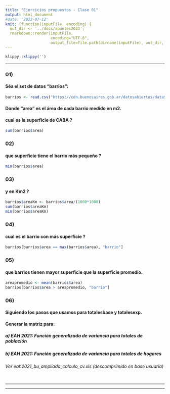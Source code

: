 ```yaml
---
title: "Ejercicios propuestos - Clase 01"
output: html_document
#date: '2023-07-12'
knit: (function(inputFile, encoding) {
  out_dir <- '../docs/apuntes2023';
  rmarkdown::render(inputFile,
                    encoding="UTF-8",
                    output_file=file.path(dirname(inputFile), out_dir, 'clase01_ejercicios.html')) })
---
```


```r
klippy::klippy('')
```

***

### 01)
#### Séa el set de datos "barrios":
```r
barrios <- read.csv("https://cdn.buenosaires.gob.ar/datosabiertos/datasets/barrios/barrios.csv", encoding = "UTF-8")
```
#### Donde "area" es el área de cada barrio medido en m2.

#### cual es la superficie de CABA ? 
```r
sum(barrios$area)
```

### 02)
#### que superficie tiene el barrio más pequeño ?
```r
min(barrios$area)
```

### 03)
#### y en Km2 ?
```r
barrios$areaKm <- barrios$area/(1000*1000)
sum(barrios$areaKm)
min(barrios$areaKm)
```

### 04)
#### cual es el barrio con más superficie ?
```r
barrios[barrios$area == max(barrios$area), "barrio"]
```

### 05)
#### que barrios tienen mayor superficie que la superficie promedio.
```r
areapromedio <- mean(barrios$area)
barrios[barrios$area > areapromedio, "barrio"]
```


### 06)
#### Siguiendo los pasos que usamos para totalesbase y totalesexp.
#### Generar la matriz para:
##### a) EAH 2021: Función generalizada de variancia para totales de población
##### b) EAH 2021: Función generalizada de variancia para totales de hogares

###### Ver eah2021_bu_ampliada_calculo_cv.xls (descomprimido en base usuaria)
```r
```




***
***